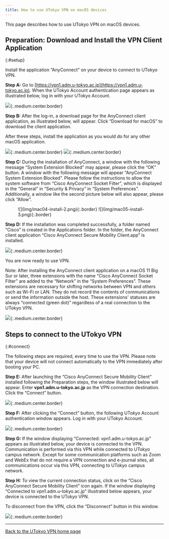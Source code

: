 ```yaml
---
title: How to use UTokyo VPN on macOS devices
---
```


This page describes how to use UTokyo VPN on macOS devices.

<SubpageBeginning />

## Preparation: Download and Install the VPN Client Application
{:#setup}

Install the application “AnyConnect” on your device to connect to UTokyo VPN.

**Step A:** Go to [https://vpn1.adm.u-tokyo.ac.jp](https://vpn1.adm.u-tokyo.ac.jp). When the UTokyo Account authentication page appears as illustrated below, log in with your UTokyo Account.

![](img/mac01-vpn1-login.png){:.medium.center.border}

<HelpSecurityEducation />
<HelpMfa />

**Step B:** After the log-in, a download page for the AnyConnect client application, as illustrated below, will appear. Click “Download for macOS” to download the client application.

After these steps, install the application as you would do for any other macOS application.

![](img/mac02-download-page.png){:.medium.center.border}
![](img/mac03-install-1.png){:.medium.center.border}

<HelpWhite />

**Step C:** During the installation of AnyConnect, a window with the following message “System Extension Blocked” may appear, please click the “OK” button. A window with the following message will appear “AnyConnect System Extension Blocked”. Please follow the instructions to allow the system software from “Cisco AnyConnect Socket Filter”, which is displayed in the “General” in “Security & Privacy” in “System Preferences”. Additionally, a window like the second picture below will also appear, please click “Allow”. 

<figure class="gallery">
  ![](img/mac04-install-2.png){:.border}
  ![](img/mac05-install-3.png){:.border}
</figure>

**Step D:** If the installation was completed successfully, a folder named “Cisco” is created in the Applications folder. In the folder, the AnyConnect client application “Cisco AnyConnect Secure Mobility Client.app” is installed. 

![](img/mac06-cisco-on-app.png){:.medium.center.border}

You are now ready to use VPN.

Note: After installing the AnyConnect client application on a macOS 11 Big Sur or later, three extensions with the name “Cisco AnyConnect Socket Filter” are added to the “Network” in the “System Preferences”. These extensions are necessary for shifting networks between VPN and others such as Wi-Fi or LAN. They do not record the contents of communications or send the information outside the host. These extensions' statuses are always “connected (green dot)” regardless of a real connection to the UTokyo VPN. 

![](img/mac07-macos-pref.png){:.medium.center.border}

## Steps to connect to the UTokyo VPN
{:#connect}

The following steps are required, every time to use the VPN. Please note that your device will not connect automatically to the VPN immediately after booting your PC.

**Step E:** After launching the “Cisco AnyConnect Secure Mobility Client” installed following the Preparation steps, the window illustrated below will appear. Enter **vpn1.adm.u-tokyo.ac.jp** as the VPN connection destination. Click the “Connect” button. 

![](img/mac08-app-window-connect.png){:.medium.center.border}

**Step F:** After clicking the “Connect” button, the following UTokyo Account authentication window appears. Log in with your UTokyo Account.

![](img/mac10-anyconnect-login.png){:.medium.center.border}

<HelpMultipleUsers />
<HelpSecurityEducation />
<HelpMfa />

**Step G:** If the window displaying “Connected: vpn1.adm.u-tokyo.ac.jp” appears as illustrated below, your device is connected to the VPN. Communication is performed via this VPN while connected to UTokyo campus network. Except for some communication platforms such as Zoom and WebEx that do not require a VPN connection and e-journal sites, all communications occur via this VPN, connecting to UTokyo campus network.

**Step H:** To view the current connection status, click on the “Cisco AnyConnect Secure Mobility Client” icon again. If the window displaying “Connected to vpn1.adm.u-tokyo.ac.jp” illustrated below appears, your device is connected to the UTokyo VPN.

To disconnect from the VPN, click the “Disconnect” button in this window.

![](img/mac11-vpn-connected-window.png){:.medium.center.border}

---

[Back to the UTokyo VPN home page](.)
